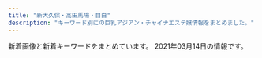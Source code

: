 ```yaml
---
title: "新大久保・高田馬場・目白"
description: "キーワード別にの巨乳アジアン・チャイナエステ嬢情報をまとめました。"
---
```


新着画像と新着キーワードをまとめています。
2021年03月14日の情報です。

<DmmAffiliateIns />
<KeywordTable
  shops={
    [
    {
        "url": "http://www.aromaonly1.com/",
        "img_links": [
            "http://www.aromaonly1.com/images/service_11.jpg",
            "http://www.aromaonly1.com/uploads/e01fa669285bc99ba782abfd90a08bb2.jpg",
            "http://www.aromaonly1.com/uploads/56e94a67d1aa4ea89d5f2064a387ab96.jpg",
            "http://www.aromaonly1.com/images/index_11.jpg",
            "http://www.aromaonly1.com/images/index_19.jpg",
            "http://www.aromaonly1.com/uploads/3e6ede4dd71b9611bfc0fc01fff82057.jpg",
            "http://www.aromaonly1.com/images/index_02.jpg",
            "http://www.aromaonly1.com/images/index_06.jpg",
            "http://www.aromaonly1.com/images/index_04.jpg",
            "http://www.aromaonly1.com/images/index_07.jpg",
            "http://www.aromaonly1.com/images/index_15.jpg",
            "http://www.aromaonly1.com/uploads/18799c1985ca7d1cd026808323ec51c2.jpg",
            "http://www.aromaonly1.com/images/index_03.jpg",
            "http://www.aromaonly1.com/images/link_10.jpg",
            "http://www.aromaonly1.com/images/aromaonly1_468x60.png",
            "http://www.aromaonly1.com/uploads/0d74a4af5e268e3562daa56048c13906.jpg",
            "http://www.aromaonly1.com/uploads/b43afdf6c0db7020b472f89b05664984.jpg",
            "http://www.aromaonly1.com/images/index_01.jpg",
            "http://www.aromaonly1.com/images/index_05.jpg",
            "http://www.aromaonly1.com/images/interior_10.jpg",
            "http://www.aromaonly1.com/uploads/5f4083d49285cbe64774b1bd70e86150.jpg",
            "http://www.aromaonly1.com/uploads/ac75f516de3602f2ed5de1d9e2383a35.jpg",
            "http://www.aromaonly1.com/images/girls_10.jpg",
            "http://www.aromaonly1.com/my_work/images/pic1.png",
            "http://www.aromaonly1.com/images/index_12.jpg",
            "http://www.aromaonly1.com/uploads/8e9e8b4d89b256773f17dff61368328c.jpg",
            "http://www.aromaonly1.com/uploads/39a20c0f1405de5aa73fad53492e41be.jpg",
            "http://www.aromaonly1.com/uploads/2f5941103973429d3981087968a845a3.jpg",
            "http://www.aromaonly1.com/images/index_16.jpg",
            "http://www.aromaonly1.com/images/index_20.jpg",
            "http://www.aromaonly1.com/images/index_18.jpg",
            "http://www.aromaonly1.com/images/index_08.jpg",
            "http://www.aromaonly1.com/images/fanhui.png",
            "http://www.aromaonly1.com/images/index_17.jpg",
            "http://www.aromaonly1.com/uploads/66dc68de1f9c001b6f15d52303314efc.jpg",
            "http://www.aromaonly1.com/uploads/c24b4a66b959c50d941c227e2167e47a.jpg",
            "http://www.aromaonly1.com/images/index_21.jpg",
            "http://www.aromaonly1.com/images/service_10.jpg",
            "http://www.aromaonly1.com/images/index_14.jpg",
            "http://www.aromaonly1.com/uploads/015cba9c432d730d26583fe998534fa6.jpg"
        ],
        "name": "NEW ONLY ONE",
        "keywords": {
            "D": 2,
            "86": 4,
            "C": 3,
            "E": 2,
            "88": 3
        },
        "station": "JR\u9ad8\u7530\u99ac\u5834\u99c5"
    },
    {
        "keywords": {},
        "station": "JR\u9ad8\u7530\u99ac\u5834\u99c5\u6771\u53e3",
        "img_links": [
            "http://esthe.top/images/staff_images/staff_09a.jpg",
            "http://esthe.top/images/room_images/index-01.jpg",
            "http://esthe.top/images/staff_images/staff_01b.jpg",
            "http://esthe.top/images/demo/slider/tooltips/slide5.png",
            "http://esthe.top/images/an_2_02.jpg",
            "http://esthe.top/images/acs_ima/access-03.jpg",
            "http://esthe.top/images/an_1_03.jpg",
            "http://esthe.top/images/an_2_04.jpg",
            "http://esthe.top/images/an_2_07.jpg",
            "http://esthe.top/images/staff_images/staff_07a.jpg",
            "http://esthe.top/images/an_2_05.jpg",
            "http://esthe.top/images/an_1_02.jpg",
            "http://esthe.top/images/demo/slider/images/slide5.png",
            "http://esthe.top/images/room_images/gallery-03.jpg",
            "http://esthe.top/images/an_2_03.jpg",
            "http://esthe.top/images/staff_images/staff_010b.jpg",
            "http://esthe.top/images/demo/slider/images/slide1.png",
            "http://esthe.top/images/Bottom_01.jpg",
            "http://esthe.top/images/room_images/gallery-05.jpg",
            "http://esthe.top/images/acs_ima/access-01.jpg",
            "http://esthe.top/images/an_1_07.jpg",
            "http://esthe.top/images/staff_images/staff_01a.jpg",
            "http://esthe.top/images/demo/slider/images/slide2.png",
            "http://esthe.top/images/an_1_06.jpg",
            "http://esthe.top/images/acs_ima/access-02.jpg",
            "http://esthe.top/images/an_1_05.jpg",
            "http://esthe.top/images/staff_images/staff_010a.jpg",
            "http://esthe.top/images/room_images/gallery-04.jpg",
            "http://esthe.top/images/staff_images/staff_04a.jpg",
            "http://esthe.top/images/room_images/gallery-02.jpg",
            "http://esthe.top/images/QRcode.jpg",
            "http://esthe.top/images/demo/slider/tooltips/slide1.png",
            "http://esthe.top/images/room_images/index-02.jpg",
            "http://esthe.top/images/demo/slider/images/slide4.png",
            "http://esthe.top/images/room_images/gallery-06.jpg",
            "http://esthe.top/images/demo/slider/images/slide3.png",
            "http://esthe.top/images/acs_ima/access-04.jpg",
            "http://esthe.top/images/demo/slider/tooltips/slide4.png",
            "http://esthe.top/images/Bottom_02.jpg",
            "http://esthe.top/images/an_1_04.jpg",
            "http://esthe.top/images/demo/slider/tooltips/slide3.png",
            "http://esthe.top/images/staff_images/staff_09b.jpg",
            "http://esthe.top/images/staff_images/staff_07b.jpg",
            "http://esthe.top/images/room_images/gallery-01.jpg",
            "http://esthe.top/images/staff_images/staff_04b.jpg",
            "http://esthe.top/images/demo/slider/tooltips/slide2.png",
            "http://esthe.top/images/an_2_06.jpg"
        ],
        "url": "http://esthe.top/",
        "name": "RAN\uff5e\u30e9\u30f3\uff5e"
    },
    {
        "url": "http://aes-treat.com/",
        "img_links": [
            "http://aes-treat.com/scdl/staff/11041mb.jpg",
            "http://aes-treat.com/scdl/staff/10681.jpg",
            "http://aes-treat.com/scdl/staff/10861.jpg",
            "http://aes-treat.com/scdl/staff/10811.jpg",
            "http://aes-treat.com/scdl/staff/10771.jpg",
            "http://aes-treat.com/img/system/campaign.jpg",
            "http://aes-treat.com/scdl/staff/10841mb.jpg",
            "http://aes-treat.com/scdl/staff/11161mb.jpg",
            "http://aes-treat.com/scdl/staff/10981mb.jpg",
            "http://aes-treat.com/scdl/staff/11131.jpg",
            "http://aes-treat.com/scdl/staff/10981.jpg",
            "http://aes-treat.com/scdl/staff/11041.jpg",
            "http://aes-treat.com/scdl/staff/11151mb.jpg",
            "http://aes-treat.com/img/ttl_mobile.jpg",
            "http://aes-treat.com/i/files/homeimg.jpg",
            "http://aes-treat.com/pic/head.jpg",
            "http://aes-treat.com/scdl/staff/11101.jpg",
            "http://aes-treat.com/scdl/staff/11051mb.jpg",
            "http://aes-treat.com/scdl/staff/10971mb.jpg",
            "http://aes-treat.com/scdl/staff/11121.jpg",
            "http://aes-treat.com/scdl/staff/10891.jpg",
            "http://aes-treat.com/scdl/staff/10891mb.jpg",
            "http://aes-treat.com/scdl/staff/11171.jpg",
            "http://aes-treat.com/img/ttl_staff.png",
            "http://aes-treat.com/scdl/staff/10941.jpg",
            "http://aes-treat.com/pic/top1.jpg",
            "http://aes-treat.com/scdl/staff/11162.jpg",
            "http://aes-treat.com/scdl/staff/11051.jpg",
            "http://aes-treat.com/scdl/staff/11161.jpg",
            "http://aes-treat.com/scdl/staff/10972.jpg",
            "http://aes-treat.com/scdl/staff/10721.jpg",
            "http://aes-treat.com/scdl/staff/10171.jpg",
            "http://aes-treat.com/scdl/staff/11121mb.jpg",
            "http://aes-treat.com/scdl/staff/10651mb.jpg",
            "http://aes-treat.com/scdl/staff/11091.jpg",
            "http://aes-treat.com/img/ttl_att.png",
            "http://aes-treat.com/scdl/staff/10681mb.jpg",
            "http://aes-treat.com/scdl/staff/11091mb.jpg",
            "http://aes-treat.com/scdl/staff/11131mb.jpg",
            "http://aes-treat.com/scdl/staff/11101mb.jpg",
            "http://aes-treat.com/scdl/staff/10842.jpg",
            "http://aes-treat.com/scdl/staff/10171mb.jpg",
            "http://aes-treat.com/scdl/staff/11081mb.jpg",
            "http://aes-treat.com/scdl/staff/11081.jpg",
            "http://aes-treat.com/scdl/staff/11111.jpg",
            "http://aes-treat.com/img/ttl_nouka.jpg",
            "http://aes-treat.com/scdl/staff/10841.jpg",
            "http://aes-treat.com/pic/top2.jpg",
            "http://aes-treat.com/scdl/staff/10971.jpg",
            "http://aes-treat.com/scdl/staff/10771mb.jpg",
            "http://aes-treat.com/scdl/staff/10901mb.jpg",
            "http://aes-treat.com/scdl/staff/10901.jpg",
            "http://aes-treat.com/img/ttl_sister.png",
            "http://aes-treat.com/scdl/staff/10721mb.jpg",
            "http://aes-treat.com/scdl/staff/11111mb.jpg",
            "http://aes-treat.com/scdl/staff/10811mb.jpg",
            "http://aes-treat.com/scdl/staff/10861mb.jpg",
            "http://aes-treat.com/scdl/staff/11151.jpg",
            "http://aes-treat.com/scdl/staff/10651.jpg",
            "http://aes-treat.com/img/ttl_attbnr.jpg",
            "http://aes-treat.com/scdl/staff/10941mb.jpg",
            "http://aes-treat.com/scdl/staff/11171mb.jpg",
            "http://aes-treat.com/scdl/staff/10902.jpg"
        ],
        "station": "JR\u5927\u4e45\u4fdd\u99c5\u5317\u53e3",
        "name": "Lovely Heart \u5927\u4e45\u4fdd\u5225\u9928",
        "keywords": {
            "C": 35
        }
    },
    {
        "station": "JR\u9ad8\u7530\u99ac\u5834\u99c5\u65e9\u7a32\u7530\u53e3",
        "img_links": [
            "http://www.y-rlx.site/girl/02.jpg",
            "http://www.y-rlx.site/images/info_09.jpg",
            "http://www.y-rlx.site/images/index_05.jpg",
            "http://www.y-rlx.site/images/staff_09.jpg",
            "http://www.y-rlx.site/images/upload/thumb/2c7fdde9ad97892b.jpg",
            "http://www.y-rlx.site/images/index_08.jpg",
            "http://www.y-rlx.site/images/index_20.jpg",
            "http://www.y-rlx.site/images/upload/thumb/aca6a86f5cace319.jpg",
            "http://www.y-rlx.site/images/upload/thumb/e47d8394208727d5.jpg",
            "http://www.y-rlx.site/images/upload/thumb/70a5f13cd0d1ff92.jpg",
            "http://www.y-rlx.site/images/index_06.jpg",
            "http://www.y-rlx.site/images/index_09.jpg",
            "http://www.y-rlx.site/images/index_04.jpg",
            "http://www.y-rlx.site/images/upload/thumb/ed8b0cbb7323414a.jpg",
            "http://www.y-rlx.site/images/rec_09.jpg",
            "http://www.y-rlx.site/images/rec.jpg",
            "http://www.y-rlx.site/images/index_02.jpg",
            "http://y-rlx.site/images/index_04.jpg",
            "http://www.y-rlx.site/images/index_07.jpg",
            "http://www.y-rlx.site/images/upload/thumb/54a95ee3ee096a35.jpg",
            "http://www.y-rlx.site/images/index_11.jpg",
            "http://www.y-rlx.site/images/index_10.jpg",
            "http://www.y-rlx.site/images/index_01.jpg",
            "http://www.y-rlx.site/girl/03.jpg",
            "http://www.y-rlx.site/images/info.jpg",
            "http://www.y-rlx.site/images/index_15.jpg",
            "http://www.y-rlx.site/images/index_18.jpg",
            "http://www.y-rlx.site/images/upload/thumb/e0a26e58e17a1416.jpg",
            "http://www.y-rlx.site/girl/01.jpg",
            "http://www.y-rlx.site/images/index_03.jpg",
            "http://www.y-rlx.site/images/upload/thumb/c69d7050fbdbb36f.jpg",
            "http://www.y-rlx.site/images/index_19.jpg",
            "http://www.y-rlx.site/girl/04.jpg",
            "http://www.y-rlx.site/girl/05.jpg",
            "http://y-rlx.site/images/index_07.jpg",
            "http://www.y-rlx.site/images/index_13.jpg",
            "http://www.y-rlx.site/images/card.jpg"
        ],
        "url": "http://www.y-rlx.site/",
        "name": "\u60a0\u30a8\u30b9\u30c6",
        "keywords": {
            "87": 4,
            "89": 1,
            "88": 1,
            "C": 5,
            "D": 1
        }
    },
    {
        "station": "JR\u5927\u4e45\u4fdd\u99c5\u5357\u53e3",
        "url": "http://milk.tyo.cm/",
        "img_links": [
            "http://milk.tyo.cm/photos/sites/72/2020/11/202011100524008.jpg",
            "http://milk.tyo.cm/images/link_nav02.png",
            "http://milk.tyo.cm/images/img_service01.jpg",
            "http://milk.tyo.cm/images/img_service02.jpg",
            "http://milk.tyo.cm/images/sp_header.jpg",
            "http://milk.tyo.cm/images/ico_headline.png",
            "http://milk.tyo.cm/images/koko_234x60.png",
            "http://milk.tyo.cm/photos/sites/72/2021/03/2021030201303372.jpg",
            "http://milk.tyo.cm/images/tit_service.png",
            "http://milk.tyo.cm/images/top.png",
            "http://milk.tyo.cm/images/tit_pick.png",
            "http://milk.tyo.cm/photos/sites/72/2020/06/2020061206444417.jpg",
            "http://milk.tyo.cm/images/com_tel.png",
            "http://milk.tyo.cm/photos/sites/72/2021/03/2021030109204879.jpg",
            "http://milk.tyo.cm/images/sp_nav03.png",
            "http://milk.tyo.cm/images/tit_staff.png",
            "http://milk.tyo.cm/images/sp_nav02.png",
            "http://milk.tyo.cm/images/img_service04.jpg",
            "http://milk.tyo.cm/images/bg_cont03.png",
            "http://milk.tyo.cm/photos/sites/72/2021/02/202102100345053.jpg",
            "http://milk.tyo.cm/images/re.png",
            "http://milk.tyo.cm/photos/sites/72/2021/02/202102240112042.jpg",
            "http://milk.tyo.cm/images/sp_tit_pick.png",
            "http://milk.tyo.cm/images/link_nav05.png",
            "http://milk.tyo.cm/images/blog.jpg",
            "http://milk.tyo.cm/images/img_service03.jpg",
            "http://milk.tyo.cm/images/sp_nav01.png",
            "http://milk.tyo.cm/images/bg_cont01.png",
            "http://milk.tyo.cm/images/link_nav03.png",
            "http://milk.tyo.cm/images/link_nav01.png",
            "http://milk.tyo.cm/photos/sites/72/2021/01/2021012610102711.jpg",
            "http://milk.tyo.cm/photos/sites/72/2020/06/2020061206443832.jpg",
            "http://milk.tyo.cm/images/link_nav04.png",
            "http://milk.tyo.cm/photos/sites/72/2021/02/2021021003450576.jpg"
        ],
        "name": "\u30df\u30eb\u30af",
        "keywords": {
            "83": 6,
            "D": 30,
            "85": 18,
            "90": 6,
            "87": 6,
            "86": 6,
            "E": 12,
            "C": 9
        }
    },
    {
        "keywords": {},
        "station": "JR\u9ad8\u7530\u99ac\u5834\u99c5\u65e9\u7a32\u7530\u53e3",
        "url": "http://massage-1.net/",
        "name": "\u697d\u5712",
        "img_links": [
            "http://massage-1.net/images/top/top_05.jpg",
            "http://massage-1.net/images/top/top_01.jpg",
            "http://massage-1.net/images/top/top_06.jpg",
            "http://massage-1.net/images/home/top.jpg",
            "http://massage-1.net/images/top/top_02.jpg",
            "http://massage-1.net/images/top/top_04.jpg",
            "http://massage-1.net/images/page_top.png",
            "http://massage-1.net/images/top/top_08.png",
            "http://massage-1.net/images/top/top_03.jpg",
            "http://massage-1.net/images/staff_image/staf_05a.jpg"
        ]
    },
    {
        "keywords": {},
        "url": "http://www.e-candy.work/",
        "station": "\u65b0\u5927\u4e45\u4fdd\u99c5",
        "img_links": [
            "http://www.e-candy.work/images/5.jpg",
            "http://www.e-candy.work/images/4.jpg",
            "http://www.e-candy.work/images/3.jpg",
            "http://www.e-candy.work/images/int1.png",
            "http://www.e-candy.work/img/aya1.jpg",
            "http://www.e-candy.work/images/1.jpg",
            "http://www.e-candy.work/images/sys2.jpg",
            "http://www.e-candy.work/img/nana1.jpg",
            "http://www.e-candy.work/images/s1.png",
            "http://www.e-candy.work/img/haruka1.jpg",
            "http://www.e-candy.work/images/newface.png",
            "http://www.e-candy.work/images/int2.png",
            "http://www.e-candy.work/images/mobile.jpg",
            "http://www.e-candy.work/images/6.jpg",
            "http://www.e-candy.work/images/sys3.png",
            "http://www.e-candy.work/img/rina1.jpg",
            "http://www.e-candy.work/img/ai1.jpg",
            "http://www.e-candy.work/img/yui1.jpg",
            "http://www.e-candy.work/images/news.jpg",
            "http://www.e-candy.work/images/sys1.jpg",
            "http://www.e-candy.work/images/staff_t.png",
            "http://www.e-candy.work/images/head.jpg",
            "http://www.e-candy.work/img/miki1.jpg",
            "http://www.e-candy.work/images/8.jpg",
            "http://www.e-candy.work/images/interior_t.png",
            "http://www.e-candy.work/images/7.jpg",
            "http://www.e-candy.work/images/info.png",
            "http://www.e-candy.work/images/tel.jpg"
        ],
        "name": "Lui\uff5e\u30eb\u30a4\uff5e"
    },
    {
        "url": "http://aes-salon.com/",
        "station": "JR\u5927\u4e45\u4fdd\u99c5\u5317\u53e3",
        "img_links": [
            "http://aes-salon.com/pic/top1.jpg",
            "http://aes-salon.com/img/ttl_sister.png",
            "http://aes-salon.com/scdl/staff/10471mb.jpg",
            "http://aes-salon.com/img/access/road2.jpg",
            "http://aes-salon.com/scdl/staff/10291.jpg",
            "http://aes-salon.com/scdl/staff/10681mb.jpg",
            "http://aes-salon.com/img/ttl_attbnr.jpg",
            "http://aes-salon.com/scdl/staff/10641.jpg",
            "http://aes-salon.com/scdl/staff/10441.jpg",
            "http://aes-salon.com/scdl/staff/10091.jpg",
            "http://aes-salon.com/scdl/staff/10661.jpg",
            "http://aes-salon.com/scdl/staff/10462.jpg",
            "http://aes-salon.com/scdl/staff/10411mb.jpg",
            "http://aes-salon.com/scdl/staff/10631mb.jpg",
            "http://aes-salon.com/scdl/staff/10571mb.jpg",
            "http://aes-salon.com/img/ttl_bekan.jpg",
            "http://aes-salon.com/scdl/staff/10081.jpg",
            "http://aes-salon.com/scdl/staff/10693.jpg",
            "http://aes-salon.com/scdl/staff/10694.jpg",
            "http://aes-salon.com/scdl/staff/10341.jpg",
            "http://aes-salon.com/scdl/staff/10472.jpg",
            "http://aes-salon.com/scdl/staff/10671.jpg",
            "http://aes-salon.com/i/files/homeimg.jpg",
            "http://aes-salon.com/scdl/staff/10591.jpg",
            "http://aes-salon.com/img/access/roaddm.png",
            "http://aes-salon.com/scdl/staff/10651mb.jpg",
            "http://aes-salon.com/scdl/staff/10692.jpg",
            "http://aes-salon.com/scdl/staff/10691.jpg",
            "http://aes-salon.com/img/ttl_att.png",
            "http://aes-salon.com/scdl/staff/10441mb.jpg",
            "http://aes-salon.com/scdl/staff/10562.jpg",
            "http://aes-salon.com/scdl/staff/10631.jpg",
            "http://aes-salon.com/scdl/staff/10601.jpg",
            "http://aes-salon.com/scdl/staff/10561mb.jpg",
            "http://aes-salon.com/scdl/staff/10351mb.jpg",
            "http://aes-salon.com/scdl/staff/10671mb.jpg",
            "http://aes-salon.com/scdl/staff/10082.jpg",
            "http://aes-salon.com/scdl/staff/10602.jpg",
            "http://aes-salon.com/scdl/staff/10681.jpg",
            "http://aes-salon.com/scdl/staff/10691mb.jpg",
            "http://aes-salon.com/scdl/staff/10083.jpg",
            "http://aes-salon.com/img/system/campaign.jpg",
            "http://aes-salon.com/scdl/staff/10511.jpg",
            "http://aes-salon.com/img/ttl_nouka.jpg",
            "http://aes-salon.com/scdl/staff/10591mb.jpg",
            "http://aes-salon.com/scdl/staff/10592.jpg",
            "http://aes-salon.com/scdl/staff/10342.jpg",
            "http://aes-salon.com/scdl/staff/10092.jpg",
            "http://aes-salon.com/img/access/road4.jpg",
            "http://aes-salon.com/scdl/staff/10621.jpg",
            "http://aes-salon.com/pic/top2.jpg",
            "http://aes-salon.com/pic/head.jpg",
            "http://aes-salon.com/scdl/staff/10621mb.jpg",
            "http://aes-salon.com/img/access/road3.jpg",
            "http://aes-salon.com/scdl/staff/10501mb.jpg",
            "http://aes-salon.com/scdl/staff/10511mb.jpg",
            "http://aes-salon.com/scdl/staff/10081mb.jpg",
            "http://aes-salon.com/scdl/staff/10122.jpg",
            "http://aes-salon.com/scdl/staff/10341mb.jpg",
            "http://aes-salon.com/scdl/staff/10411.jpg",
            "http://aes-salon.com/scdl/staff/10561.jpg",
            "http://aes-salon.com/scdl/staff/10651.jpg",
            "http://aes-salon.com/scdl/staff/10091mb.jpg",
            "http://aes-salon.com/scdl/staff/10292.jpg",
            "http://aes-salon.com/scdl/staff/10291mb.jpg",
            "http://aes-salon.com/scdl/staff/10412.jpg",
            "http://aes-salon.com/img/ttl_mobile.jpg",
            "http://aes-salon.com/scdl/staff/10461mb.jpg",
            "http://aes-salon.com/scdl/staff/10471.jpg",
            "http://aes-salon.com/img/access/road1.jpg",
            "http://aes-salon.com/scdl/staff/10661mb.jpg",
            "http://aes-salon.com/scdl/staff/10121.jpg",
            "http://aes-salon.com/scdl/staff/10601mb.jpg",
            "http://aes-salon.com/scdl/staff/10121mb.jpg",
            "http://aes-salon.com/scdl/staff/10461.jpg",
            "http://aes-salon.com/scdl/staff/10571.jpg",
            "http://aes-salon.com/scdl/staff/10641mb.jpg",
            "http://aes-salon.com/scdl/staff/10351.jpg",
            "http://aes-salon.com/scdl/staff/10563.jpg",
            "http://aes-salon.com/scdl/staff/10502.jpg",
            "http://aes-salon.com/img/ttl_staff.png",
            "http://aes-salon.com/scdl/staff/10501.jpg"
        ],
        "name": "Lovely Heart",
        "keywords": {
            "C": 35
        }
    },
    {
        "station": "JR\u5927\u4e45\u4fdd\u99c5\u5317\u53e3",
        "url": "https://est-hana.com/",
        "keywords": {
            "G": 1,
            "E": 5,
            "\u30c0\u30a4\u30ca\u30de\u30a4\u30c8": 1,
            "C": 40
        },
        "name": "\u82b1",
        "img_links": [
            "https://est-hana.com/img/girl/list/sface189e9ae2d8752cd8b9474ebd62df9909f9b.jpg",
            "https://est-hana.com/img/girl/thumb/s173_1.jpg",
            "https://est-hana.com/img/girl/list/slist189e9ae2d8752cd8b9474ebd62df9909f9b.jpg",
            "https://est-hana.com/img/material/infopanel.png",
            "https://est-hana.com/img/material/returnbtn.png",
            "https://est-hana.com/img/material/photorenew2rev1.jpg",
            "https://est-hana.com/img/girl/list/slist110d5ce8a5906e2cdaf90af47c9395e0dff.jpg",
            "https://est-hana.com/img/material/sframe2014.png",
            "https://est-hana.com/img/girl/list/s180_face.jpg",
            "https://est-hana.com/img/material/gm2_rollout.png",
            "https://est-hana.com/img/girl/list/slist8365230fc40840a020ba3ed47600db4b4a.jpg",
            "https://est-hana.com/img/material/top_t3.png",
            "https://est-hana.com/img/girl/thumb/smain1102404ef9fc79e2a0a04d64b621c22a0c77.jpg",
            "https://est-hana.com/img/material/accsess_station.png",
            "https://est-hana.com/img/girl/pickup/pickup20190118192257.jpg",
            "https://est-hana.com/img/girl/thumb/smain1891e9ae2d8752cd8b9474ebd62df9909f9b.jpg",
            "https://est-hana.com/img/girl/list/slist187110f9d5212fd19d8b8410ec6bff294e6.jpg",
            "https://est-hana.com/img/girl/list/slist18449673a0eecbfdaab27d1a016ce6f4281.jpg",
            "https://est-hana.com/img/material/massap4.jpg",
            "https://est-hana.com/img/girl/main/smain110138adcf1cf026681bfa9a408199a21890.jpg",
            "https://est-hana.com/img/girl/list/s163_face.jpg",
            "https://est-hana.com/img/material/gm1_rollout.png",
            "https://est-hana.com/img/girl/list/sface18449673a0eecbfdaab27d1a016ce6f4281.jpg",
            "https://est-hana.com/img/material/detailwaku.png",
            "https://est-hana.com/img/material/top_t4.png",
            "https://est-hana.com/img/girl/list/s75_list.jpg",
            "https://est-hana.com/img/girl/pickup/pickup20191214162524.jpg",
            "https://est-hana.com/img/girl/thumb/smain1911ec56c0d5cc68365ea11e2e52a40272d8.jpg",
            "https://est-hana.com/img/material/m3.png",
            "https://est-hana.com/img/girl/thumb/smain1871110bf62c88dcefca310cdc127f9b11f2.jpg",
            "https://est-hana.com/img/girl/pickup/pickup20190227121102.jpg",
            "https://est-hana.com/img/material/massap2.jpg",
            "https://est-hana.com/img/girl/main/s139_1.jpg",
            "https://est-hana.com/img/girl/thumb/smain1912da4fa2da2e801312734721e1a44d8e19.jpg",
            "https://est-hana.com/img/material/day.png",
            "https://est-hana.com/img/material/photorenew1.jpg",
            "https://est-hana.com/img/girl/list/sface191ec56c0d5cc68365ea11e2e52a40272d8.jpg",
            "https://est-hana.com/img/girl/pickup/topgirl20141227182718.png",
            "https://est-hana.com/img/material/month.png",
            "https://est-hana.com/img/girl/thumb/smain1991a8b144d9cbd006fc9dffdf23ad77de07.jpg",
            "https://est-hana.com/img/girl/list/s163_list.jpg",
            "https://est-hana.com/img/girl/list/s88_face.jpg",
            "https://est-hana.com/img/girl/list/slist2012ba9beda1a19f1ba57dcc87485d57321.jpg",
            "https://est-hana.com/img/girl/main/smain1991a8b144d9cbd006fc9dffdf23ad77de07.jpg",
            "https://est-hana.com/img/girl/list/s86_list.jpg",
            "https://est-hana.com/img/girl/main/smain1931e3a7504f14e2050f14cb6782d72bb46c.jpg",
            "https://est-hana.com/img/girl/main/smain1891e9ae2d8752cd8b9474ebd62df9909f9b.jpg",
            "https://est-hana.com/img/material/sys_course3_rev1.png",
            "https://est-hana.com/img/material/staff_t1.png",
            "https://est-hana.com/img/girl/list/sface187386757ea62d773ca58e2457fc23b8e13.jpg",
            "https://est-hana.com/img/material/top_t5.png",
            "https://est-hana.com/img/girl/pickup/pickup20190528135649.jpg",
            "https://est-hana.com/img/girl/list/s86_face.jpg",
            "https://est-hana.com/img/girl/list/s173_list.jpg",
            "https://est-hana.com/img/material/photorenew5.jpg",
            "https://est-hana.com/img/girl/main/s86_1.jpg",
            "https://est-hana.com/img/girl/list/slist199a8b144d9cbd006fc9dffdf23ad77de07.jpg",
            "https://est-hana.com/img/girl/thumb/smain1901e7f2a11706f93c08ab1eb76c57c0a501.jpg",
            "https://est-hana.com/img/whatnew/20200304.jpg",
            "https://est-hana.com/img/material/massap1.jpg",
            "https://est-hana.com/img/material/w1.png",
            "https://est-hana.com/img/girl/thumb/s180_1.jpg",
            "https://est-hana.com/img/girl/pickup/topgirl20180908131653.png",
            "https://est-hana.com/img/girl/thumb/smain1902e7f2a11706f93c08ab1eb76c57c0a501.jpg",
            "https://est-hana.com/img/material/systme_t2.png",
            "https://est-hana.com/img/girl/list/s88_list.jpg",
            "https://est-hana.com/img/material/click_tel_btn.png",
            "https://est-hana.com/img/girl/main/s75_1.jpg",
            "https://est-hana.com/img/material/massap6.jpg",
            "https://est-hana.com/img/girl/list/sface19753ce52e0264e81a8a42e5d3c84dd833e.jpg",
            "https://est-hana.com/img/girl/list/sface199a8b144d9cbd006fc9dffdf23ad77de07.jpg",
            "https://est-hana.com/img/material/photorenew4.jpg",
            "https://est-hana.com/img/camp/camp20210301.png",
            "https://est-hana.com/img/girl/pickup/pickup20190118192153.jpg",
            "https://est-hana.com/img/material/sys_course2_rev2.png",
            "https://est-hana.com/img/girl/list/sface193e3a7504f14e2050f14cb6782d72bb46c.jpg",
            "https://est-hana.com/img/girl/list/slist19053cc33bb85f739f63e84c2ae2c41c2eb.jpg",
            "https://est-hana.com/img/material/massap7.jpg",
            "https://est-hana.com/img/girl/thumb/smain19725e2ed7efe2de621955e09d12295a13ee.jpg",
            "https://est-hana.com/img/girl/list/slist193a69a1a063a3159e298d18b691542266d.jpg",
            "https://est-hana.com/img/girl/thumb/smain1913da4fa2da2e801312734721e1a44d8e19.jpg",
            "https://est-hana.com/img/girl/main/smain197153ce52e0264e81a8a42e5d3c84dd833e.jpg",
            "https://est-hana.com/img/material/staff_t1rev1.png",
            "https://est-hana.com/img/material/staffdetail_t1.png",
            "https://est-hana.com/img/material/topflashimg1.jpg",
            "https://est-hana.com/img/whatnew/20200401_mask.jpg",
            "https://est-hana.com/img/girl/pickup/pickup20191208191053.jpg",
            "https://est-hana.com/img/girl/list/s173_face.jpg",
            "https://est-hana.com/img/girl/thumb/smain197153ce52e0264e81a8a42e5d3c84dd833e.jpg",
            "https://est-hana.com/img/girl/pickup/pickup20141227182613.jpeg",
            "https://est-hana.com/img/girl/thumb/s139_1.jpg",
            "https://est-hana.com/img/girl/thumb/smain184249673a0eecbfdaab27d1a016ce6f4281.jpg",
            "https://est-hana.com/img/girl/list/s180_list.jpg",
            "https://est-hana.com/img/girl/thumb/s75_1.jpg",
            "https://est-hana.com/img/girl/main/smain1911ec56c0d5cc68365ea11e2e52a40272d8.jpg",
            "https://est-hana.com/img/material/age.png",
            "https://est-hana.com/img/girl/list/s77_face.jpg",
            "https://est-hana.com/img/material/gm3_rollout.png",
            "https://est-hana.com/img/girl/main/smain1871110bf62c88dcefca310cdc127f9b11f2.jpg",
            "https://est-hana.com/img/material/hosi5.png",
            "https://est-hana.com/img/material/gm6_rollout.png",
            "https://est-hana.com/img/material/top_t6.png",
            "https://est-hana.com/img/girl/thumb/smain193281777917c863b2cd265723b9cb5a3c32.jpg",
            "https://est-hana.com/img/girl/thumb/smain18725b09cd881b1f036f9f4970616c10b474.jpg",
            "https://est-hana.com/img/girl/pickup/pickup20180526173711.jpg",
            "https://est-hana.com/img/girl/main/s173_1.jpg",
            "https://est-hana.com/img/girl/pickup/topgirl20140510202547.png",
            "https://est-hana.com/img/girl/list/slist19753ce52e0264e81a8a42e5d3c84dd833e.jpg",
            "https://est-hana.com/img/material/photorenew3.jpg",
            "https://est-hana.com/img/girl/thumb/smain184149673a0eecbfdaab27d1a016ce6f4281.jpg",
            "https://est-hana.com/img/material/line1.png",
            "https://est-hana.com/img/girl/pickup/pickup20190121202926.jpg",
            "https://est-hana.com/img/material/massap5.jpg",
            "https://est-hana.com/img/material/sys_option.png",
            "https://est-hana.com/img/girl/thumb/s86_1.jpg",
            "https://est-hana.com/img/girl/pickup/pickup20181218104555.jpg",
            "https://est-hana.com/img/girl/list/sface201dc74ab8dea78d771771d5fda7bccc989.jpg",
            "https://est-hana.com/img/material/gm4_rollout.png",
            "https://est-hana.com/img/girl/main/smain184149673a0eecbfdaab27d1a016ce6f4281.jpg",
            "https://est-hana.com/img/girl/thumb/smain1931e3a7504f14e2050f14cb6782d72bb46c.jpg",
            "https://est-hana.com/img/girl/list/s139_list.jpg",
            "https://est-hana.com/img/girl/list/sface110404ef9fc79e2a0a04d64b621c22a0c77.jpg",
            "https://est-hana.com/img/material/massap3.jpg",
            "https://est-hana.com/img/girl/thumb/smain2011f76f2060b2832bbbbc9d7dcf4a818dfe.jpg",
            "https://est-hana.com/img/material/systme_t1.png",
            "https://est-hana.com/img/girl/list/s77_list.jpg",
            "https://est-hana.com/img/material/accsess_picter2.jpg",
            "https://est-hana.com/img/girl/list/sface8365230fc40840a020ba3ed47600db4b4a.jpg",
            "https://est-hana.com/img/material/top_t2_img_rev2.jpg",
            "https://est-hana.com/img/whatnew/20200401min60.jpg",
            "https://est-hana.com/img/girl/pickup/topgirl20190528141109.png",
            "https://est-hana.com/img/girl/list/slist191ec56c0d5cc68365ea11e2e52a40272d8.jpg",
            "https://est-hana.com/img/material/gm5_rollout.png",
            "https://est-hana.com/img/girl/pickup/pickup20180830201105.jpg",
            "https://est-hana.com/img/girl/main/smain1901e7f2a11706f93c08ab1eb76c57c0a501.jpg",
            "https://est-hana.com/img/girl/thumb/smain110138adcf1cf026681bfa9a408199a21890.jpg",
            "https://est-hana.com/img/girl/pickup/topgirl20180526173824.png",
            "https://est-hana.com/img/material/massa_t1.png",
            "https://est-hana.com/img/girl/main/s180_1.jpg",
            "https://est-hana.com/img/girl/pickup/topgirl20140502225842.png",
            "https://est-hana.com/img/girl/list/sface190e7f2a11706f93c08ab1eb76c57c0a501.jpg",
            "https://est-hana.com/img/girl/list/s139_face.jpg",
            "https://est-hana.com/img/girl/main/smain2011f76f2060b2832bbbbc9d7dcf4a818dfe.jpg",
            "https://est-hana.com/img/material/hosi4.png",
            "https://est-hana.com/img/material/sys_etc.png",
            "https://est-hana.com/img/girl/thumb/s173_2.jpg",
            "https://est-hana.com/img/girl/pickup/topgirl20161016054301.png",
            "https://est-hana.com/img/material/top_t2.png",
            "https://est-hana.com/img/girl/list/s75_face.jpg",
            "https://est-hana.com/img/material/d15.png",
            "https://est-hana.com/img/girl/pickup/topgirl20180308214256.png",
            "https://est-hana.com/img/material/sys_course1_rev2.png",
            "https://est-hana.com/img/material/top_twitter.png"
        ]
    },
    {
        "url": "http://p-aroma.work/",
        "station": "JR\u5927\u4e45\u4fdd\u99c5\u5317\u53e3",
        "keywords": {},
        "img_links": [
            "http://p-aroma.work/images/staff_t.png",
            "http://p-aroma.work/images/s1.png",
            "http://p-aroma.work/img/mayu1.png",
            "http://p-aroma.work/images/int1.png",
            "http://p-aroma.work/img/mirai1.png",
            "http://p-aroma.work/staff/rina.jpg",
            "http://p-aroma.work/images/int2.png",
            "http://p-aroma.work/images/mobile.jpg",
            "http://p-aroma.work/img/kasumi1.png",
            "http://p-aroma.work/staff/kasumi.jpg",
            "http://p-aroma.work/staff/mirai.jpg",
            "http://p-aroma.work/images/3.jpg",
            "http://p-aroma.work/images/4.jpg",
            "http://p-aroma.work/img/ayaka1.png",
            "http://p-aroma.work/images/news.jpg",
            "http://p-aroma.work/images/interior_t.png",
            "http://p-aroma.work/images/s1.jpg",
            "http://p-aroma.work/img/rina1.png",
            "http://p-aroma.work/images/sys.png",
            "http://p-aroma.work/images/head.jpg",
            "http://p-aroma.work/images/s2.jpg",
            "http://p-aroma.work/images/1.jpg",
            "http://p-aroma.work/images/tel.jpg",
            "http://p-aroma.work/staff/mayu.jpg",
            "http://p-aroma.work/staff/ayaka.jpg",
            "http://p-aroma.work/images/2.jpg",
            "http://p-aroma.work/images/6.jpg"
        ],
        "name": "\u7652\u3057\u306e\u51fa\u4f1a\u3044"
    },
    {
        "keywords": {},
        "name": "Familiar\u30fb\u30d5\u30a1\u30df\u30ea\u30fc\u30a2",
        "station": "JR\u65b0\u5927\u4e45\u4fdd\u99c5",
        "img_links": [],
        "url": "http://familiar.tyo.cm/"
    },
    {
        "img_links": [
            "http://kobo.mssg.jp/images/top2.jpg",
            "http://kobo.mssg.jp/images/staff_8.jpg",
            "http://kobo.mssg.jp/layer/images/top/top_02.jpg",
            "http://kobo.mssg.jp/images/staff_2a.jpg",
            "http://kobo.mssg.jp/images/wenzi-staff.png",
            "http://kobo.mssg.jp/images/1.jpg",
            "http://kobo.mssg.jp/images/staff_5.jpg",
            "http://kobo.mssg.jp/images/staff_bj1.png",
            "http://kobo.mssg.jp/images/staff_bj4.png",
            "http://kobo.mssg.jp/layer/images/top/top_05.jpg",
            "http://kobo.mssg.jp/images/staff_9a.jpg",
            "http://kobo.mssg.jp/images/info.png",
            "http://kobo.mssg.jp/images/staff_4.jpg",
            "http://kobo.mssg.jp/images/s_info.png",
            "http://kobo.mssg.jp/images/staff_8a.jpg",
            "http://kobo.mssg.jp/layer/images/top/top_01.jpg",
            "http://kobo.mssg.jp/layer/images/top/top_03.jpg",
            "http://kobo.mssg.jp/images/staff_9b.jpg",
            "http://kobo.mssg.jp/layer/images/top/top_08.png",
            "http://kobo.mssg.jp/images/staff_2b.jpg",
            "http://kobo.mssg.jp/images/top1.jpg",
            "http://kobo.mssg.jp/images/staff_10a.jpg",
            "http://kobo.mssg.jp/layer/images/top/top_04.jpg",
            "http://kobo.mssg.jp/layer/images/top.jpg",
            "http://kobo.mssg.jp/layer/images/top/top_06.jpg"
        ],
        "url": "http://kobo.mssg.jp/",
        "keywords": {},
        "station": "JR\u5927\u4e45\u4fdd\u99c5\u5317\u53e3",
        "name": "\u6c34\u8272-\u30df\u30ba\u30a4\u30ed-"
    },
    {
        "station": "JR\u65b0\u5927\u4e45\u4fdd\u99c5",
        "name": "\u6708\u306e\u82b1",
        "img_links": [
            "https://static.wixstatic.com/media/80a184_5208b825bc574a8e8c38cfed61640f7b~mv2.png",
            "https://static.wixstatic.com/media/80a184_4550829836ff415fbf5640784aed82eb~mv2.png",
            "https://static.wixstatic.com/media/80a184_6f8a99a76cfa4e8cb6871f8cdc4667f5~mv2.png",
            "https://static.wixstatic.com/media/80a184_591f50f34faa42e6b9492a8d9157c96f~mv2.png",
            "https://static.wixstatic.com/media/80a184_1b3783a2f5af4bb192773e9c310f5c89~mv2.png",
            "https://static.wixstatic.com/media/71aabe_7fde48e91203411687f75bf66049b810~mv2.jpg",
            "https://static.wixstatic.com/media/80a184_126746405a7f40f191a12f71b777ea41~mv2.png",
            "https://static.wixstatic.com/media/80a184_60e3e10d71c6473ca82f313fefc49773~mv2.png",
            "https://static.wixstatic.com/media/80a184_18f60081ea1047b0a35a349e1c4155f8~mv2.jpg",
            "https://static.wixstatic.com/media/80a184_b70a2c117ac542f79ec2a2014b642be4~mv2.png",
            "https://static.wixstatic.com/media/80a184_e559d78a6dc94757946448f2405d903b~mv2.jpg",
            "https://static.wixstatic.com/media/80a184_82935849944c46ee915c04bfe2e9b3cb~mv2.jpeg",
            "https://static.wixstatic.com/media/71aabe_595c6eb6f67c4a098580c4aa868223d6~mv2.jpg",
            "https://static.wixstatic.com/media/80a184_badd496c271c4b31b8258ef657e73a1c~mv2.jpg"
        ],
        "keywords": {},
        "url": "https://tsukinohana88.wixsite.com/index"
    },
    {
        "img_links": [
            "http://www.china-es.info/images/sys3.jpg",
            "http://www.china-es.info/img/nana1.jpg",
            "http://www.china-es.info/images/news.jpg",
            "http://www.china-es.info/img/nana2.jpg",
            "http://www.china-es.info/images/int1.jpg",
            "http://www.china-es.info/images/staff_t.jpg",
            "http://www.china-es.info/images/head.jpg",
            "http://www.china-es.info/images/int3.jpg",
            "http://www.china-es.info/images/menu/interior.jpg",
            "http://www.china-es.info/images/int4.jpg",
            "http://www.china-es.info/images/top.jpg",
            "http://www.china-es.info/img/ringo1.jpg",
            "http://www.china-es.info/images/int2.jpg",
            "http://www.china-es.info/images/mobile.jpg",
            "http://www.china-es.info/images/sys2.jpg",
            "http://www.china-es.info/images/menu/top.jpg",
            "http://www.china-es.info/images/interior_t.jpg",
            "http://www.china-es.info/images/sys1.jpg",
            "http://www.china-es.info/images/menu/staff.jpg",
            "http://www.china-es.info/img/hibiki1.jpg",
            "http://www.china-es.info/images/rec2.jpg",
            "http://www.china-es.info/images/rec1.jpg"
        ],
        "keywords": {},
        "station": "JR\u9ad8\u7530\u99ac\u5834\u99c5\u65e9\u7a32\u7530\u53e3",
        "name": "Honey At Home \u30cf\u30cb\u30fc\u30a2\u30c3\u30c8\u30db\u30fc\u30e0",
        "url": "http://www.china-es.info/"
    },
    {
        "keywords": {},
        "url": "http://www.kity.work/",
        "station": "JR\u9ad8\u7530\u99ac\u5834\u99c5\u65e9\u7a32\u7530\u53e3",
        "img_links": [
            "http://www.kity.work/img/an1.jpg",
            "http://www.kity.work/images/interior_t.jpg",
            "http://www.kity.work/staff/sara.jpg",
            "http://www.kity.work/staff/aoi.jpg",
            "http://www.kity.work/staff/minami.jpg",
            "http://www.kity.work/images/up.jpg",
            "http://www.kity.work/img/yuka1.jpg",
            "http://www.kity.work/images/s2.jpg",
            "http://www.kity.work/images/4.jpg",
            "http://www.kity.work/img/sara1.jpg",
            "http://www.kity.work/images/news.jpg",
            "http://www.kity.work/img/aoi1.jpg",
            "http://www.kity.work/images/tg.jpg",
            "http://www.kity.work/images/5.jpg",
            "http://www.kity.work/images/sys.jpg",
            "http://www.kity.work/img/aoi2.jpg",
            "http://www.kity.work/img/minami2.jpg",
            "http://www.kity.work/staff/an.jpg",
            "http://www.kity.work/images/staff_t.jpg",
            "http://www.kity.work/images/int1.jpg",
            "http://www.kity.work/images/tel.jpg",
            "http://www.kity.work/images/ac2.jpg",
            "http://www.kity.work/img/yuka2.jpg",
            "http://www.kity.work/img/minami1.jpg",
            "http://www.kity.work/images/head.jpg",
            "http://www.kity.work/images/int2.jpg",
            "http://www.kity.work/images/s1.jpg",
            "http://www.kity.work/img/sara2.jpg",
            "http://www.kity.work/staff/yuka.jpg",
            "http://www.kity.work/images/1.jpg",
            "http://www.kity.work/images/2.jpg",
            "http://www.kity.work/images/3.jpg",
            "http://www.kity.work/img/an2.jpg",
            "http://www.kity.work/images/s1.png"
        ],
        "name": "\u98a8\u96c5\u5802 \uff5e\u3075\u3046\u304c\u3069\u3046\uff5e"
    },
    {
        "station": "JR\u9ad8\u7530\u99ac\u5834\u99c5",
        "name": "Angel",
        "url": "https://angel.abnavi.info/",
        "keywords": {
            "C": 11,
            "D": 3,
            "87": 1,
            "86": 3
        },
        "img_links": [
            "https://angel.abnavi.info/images/s_news.png",
            "https://angel.abnavi.info/photos/sites/7/2020/10/2020101305350920.jpg",
            "https://angel.abnavi.info/images/nbj3.jpg",
            "https://angel.abnavi.info/images/room4.jpg",
            "https://angel.abnavi.info/photos/sites/7/2020/09/2020092301333424.jpg",
            "https://angel.abnavi.info/images/nbj1.jpg",
            "https://angel.abnavi.info/photos/sites/7/2020/07/2020073005202048.jpg",
            "https://angel.abnavi.info/photos/sites/7/2020/11/2020110606371089.jpg",
            "https://angel.abnavi.info/images/s_staff.jpg",
            "https://angel.abnavi.info/images/room1.jpg",
            "https://angel.abnavi.info/images/top.jpg",
            "https://angel.abnavi.info/images/end.png",
            "https://angel.abnavi.info/images/room3.jpg",
            "https://angel.abnavi.info/photos/sites/7/2020/07/2020073006120917.jpg",
            "https://angel.abnavi.info/images/news_bj3.jpg",
            "https://angel.abnavi.info/photos/sites/7/2020/07/2020073005201940.jpg",
            "https://angel.abnavi.info/images/room2.jpg"
        ]
    },
    {
        "keywords": {
            "C": 4
        },
        "url": "http://www.enchuen.com/",
        "name": "\u7e01\u4e2d\u7e01\uff5e\u3048\u3093\u3061\u3085\u3046\u3048\u3093\uff5e",
        "img_links": [
            "http://www.enchuen.com/images/a_qa.png",
            "http://www.enchuen.com/images/img_service02.png",
            "http://www.enchuen.com/images/h2_information.png",
            "http://www.enchuen.com/images/therapist_yume.jpg",
            "http://www.enchuen.com/images/ins_footer.png",
            "http://www.enchuen.com/images/img_service03.png",
            "http://www.enchuen.com/images/therapist_yona.jpg",
            "http://www.enchuen.com/images/img_service07.png",
            "http://www.enchuen.com/images/img_service06.png",
            "http://www.enchuen.com/images/top_slider6.jpg",
            "http://www.enchuen.com/images/therapist_yume_s.jpg",
            "http://www.enchuen.com/images/icon_chi.png",
            "http://www.enchuen.com/images/interior03_s.jpg",
            "http://www.enchuen.com/images/therapist_kaori.jpg",
            "http://www.enchuen.com/images/h2_alliancegide.png",
            "http://www.enchuen.com/images/btn_gnavi01_no.png",
            "http://www.enchuen.com/images/btn_gnavi02_no.png",
            "http://www.enchuen.com/images/top_slider1.jpg",
            "http://www.enchuen.com/images/h2_contact.png",
            "http://www.enchuen.com/images/img_service04.png",
            "http://www.enchuen.com/images/therapist_kaori_s.jpg",
            "http://www.enchuen.com/images/h2_qa.png",
            "http://www.enchuen.com/images/h2_linkban.png",
            "http://www.enchuen.com/images/pagetop.png",
            "http://www.enchuen.com/images/btn_gnavi04_no.png",
            "http://www.enchuen.com/images/interior03.jpg",
            "http://www.enchuen.com/images/h2_twitter.png",
            "http://www.enchuen.com/images/interior01.jpg",
            "http://www.enchuen.com/images/h2_link01.png",
            "http://www.enchuen.com/images/img_service01.png",
            "http://www.enchuen.com/images/interior02_s.jpg",
            "http://www.enchuen.com/images/img_slider02.png",
            "http://www.enchuen.com/images/tel_header.png",
            "http://www.enchuen.com/images/therapist_noa_s.jpg",
            "http://www.enchuen.com/images/mail_header.png",
            "http://www.enchuen.com/images/interior02.jpg",
            "http://www.enchuen.com/images/interior04.jpg",
            "http://www.enchuen.com/images/btn_gnavi03_no.png",
            "http://www.enchuen.com/images/therapist_yona_s.jpg",
            "http://www.enchuen.com/images/tw_header.png",
            "http://www.enchuen.com/images/pickmessage01.png",
            "http://www.enchuen.com/images/top_slider2.jpg",
            "http://www.enchuen.com/images/interior04_s.jpg",
            "http://www.enchuen.com/images/mess_footer.png",
            "http://www.enchuen.com/images/h2_servicecontents.png",
            "http://www.enchuen.com/images/h2_alliancegide2.png",
            "http://www.enchuen.com/images/interior01_s.jpg",
            "http://www.enchuen.com/images/ban-tel.png",
            "http://www.enchuen.com/images/btn_gnavi06_no.png",
            "http://www.enchuen.com/images/img_aromaoil.png",
            "http://www.enchuen.com/images/q_qa.png",
            "http://www.enchuen.com/images/top_slider3.jpg",
            "http://www.enchuen.com/images/img_service05.png",
            "http://www.enchuen.com/images/therapist_noa.jpg",
            "http://www.enchuen.com/images/img_slider03.png",
            "http://www.enchuen.com/images/ins_header.png",
            "http://www.enchuen.com/images/top_slider4.jpg",
            "http://www.enchuen.com/images/top_slider5.jpg",
            "http://www.enchuen.com/images/img_comimgsoon.jpg",
            "http://www.enchuen.com/images/btn_gnavi05_no.png",
            "http://www.enchuen.com/images/h2_instagam.png",
            "http://www.enchuen.com/images/icon_eng.png",
            "http://www.enchuen.com/images/img_slider01.png",
            "http://www.enchuen.com/images/h2_alltherapist.png",
            "http://www.enchuen.com/images/tw_footer.png"
        ],
        "station": "JR\u65b0\u5927\u4e45\u4fdd\u99c5"
    },
    {
        "station": "JR\u5927\u4e45\u4fdd\u99c5\u5317\u53e3",
        "keywords": {
            "E": 1,
            "C": 21
        },
        "name": "COCORO",
        "url": "https://www.cocoro556.in/",
        "img_links": [
            "https://www.cocoro556.in/img/girl/thumb/smain1461f806d031a1244ccfaa8b4d307f6ef6d7.jpg",
            "https://www.cocoro556.in/img/material/pd_number.png",
            "https://www.cocoro556.in/img/material/photost3rev1.png",
            "https://www.cocoro556.in/img/material/photost7.png",
            "https://www.cocoro556.in/img/material/p6_t2.png",
            "https://www.cocoro556.in/img/girl/list/slist12642f85375ac3eb532582567360874d2d6.jpg",
            "https://www.cocoro556.in/img/girl/list/slist149773ceed1a7cd35919e9c6866285fb943.jpg",
            "https://www.cocoro556.in/img/girl/thumb/smain163122954962968a79edd4eae79b844b9988.jpg",
            "https://www.cocoro556.in/img/material/noimg_s.jpg",
            "https://www.cocoro556.in/img/material/photost4rev1.png",
            "https://www.cocoro556.in/img/material/p3_1_t1.png",
            "https://www.cocoro556.in/img/material/p6_t1.png",
            "https://www.cocoro556.in/img/material/leftinfo.png",
            "https://www.cocoro556.in/img/material/p2_t2_sub_m1_1.png",
            "https://www.cocoro556.in/img/girl/main/smain163122954962968a79edd4eae79b844b9988.jpg",
            "https://www.cocoro556.in/img/material/p2_t2_subt1.png",
            "https://www.cocoro556.in/img/material/photost1.png",
            "https://www.cocoro556.in/img/material/p2_t2_sub_m1_2.png",
            "https://www.cocoro556.in/img/material/age_rollout.png",
            "https://www.cocoro556.in/img/material/pageheaderimg1.jpg",
            "https://www.cocoro556.in/img/material/gm1_rollout.png",
            "https://www.cocoro556.in/img/material/top_t3.png",
            "https://www.cocoro556.in/img/material/photost2rev1.png",
            "https://www.cocoro556.in/img/girl/thumb/smain1462f806d031a1244ccfaa8b4d307f6ef6d7.jpg",
            "https://www.cocoro556.in/img/material/top_t1.png",
            "https://www.cocoro556.in/img/girl/thumb/smain1423ae12bc52cc115b3190fbe6a84a8ffa74.jpg",
            "https://www.cocoro556.in/img/material/p2_t2_sub_m1_3.png",
            "https://www.cocoro556.in/img/girl/main/smain1491773ceed1a7cd35919e9c6866285fb943.jpg",
            "https://www.cocoro556.in/img/material/p2_t2_subt5_m2.png",
            "https://www.cocoro556.in/img/material/top_t3_subt1.png",
            "https://www.cocoro556.in/img/camp/camp20210301.jpg",
            "https://www.cocoro556.in/img/material/p2_t2_subt4.png",
            "https://www.cocoro556.in/img/material/p5_t1.png",
            "https://www.cocoro556.in/img/girl/thumb/smain126332fd72809eba38056753c1720b05d8d5.jpg",
            "https://www.cocoro556.in/img/girl/thumb/smain1493773ceed1a7cd35919e9c6866285fb943.jpg",
            "https://www.cocoro556.in/img/material/p6_t3.png",
            "https://www.cocoro556.in/img/material/p3_t1.png",
            "https://www.cocoro556.in/img/girl/list/slist146f806d031a1244ccfaa8b4d307f6ef6d7.jpg",
            "https://www.cocoro556.in/img/material/accminimgrev1.jpg",
            "https://www.cocoro556.in/img/girl/thumb/smain164135ee9e4407f412c3d2708030a189f1c0.jpg",
            "https://www.cocoro556.in/img/material/pageheaderimg4.jpg",
            "https://www.cocoro556.in/img/material/pageheaderimg3.jpg",
            "https://www.cocoro556.in/img/material/gm5_rollover.png",
            "https://www.cocoro556.in/img/camp/camp20200426sub.jpg",
            "https://www.cocoro556.in/img/girl/main/smain1461f806d031a1244ccfaa8b4d307f6ef6d7.jpg",
            "https://www.cocoro556.in/img/girl/main/smain164135ee9e4407f412c3d2708030a189f1c0.jpg",
            "https://www.cocoro556.in/img/material/top_t4.png",
            "https://www.cocoro556.in/img/girl/thumb/smain14922dea5bdda380e76839c012ab24bd9f82.jpg",
            "https://www.cocoro556.in/img/material/pd_st1.png",
            "https://www.cocoro556.in/img/girl/list/slist154a1f8e548a2959236fdd0e7abcde80ac7.jpg",
            "https://www.cocoro556.in/img/material/gm3_rollout.png",
            "https://www.cocoro556.in/img/girl/thumb/smain1421b75436b0012f83588e08b8d8eb48c8c2.jpg",
            "https://www.cocoro556.in/img/material/top_t3_imgrev1.jpg",
            "https://www.cocoro556.in/img/material/noimg_m.jpg",
            "https://www.cocoro556.in/img/girl/thumb/smain1491773ceed1a7cd35919e9c6866285fb943.jpg",
            "https://www.cocoro556.in/img/material/ftel.png",
            "https://www.cocoro556.in/img/material/p6_t3_subt1.png",
            "https://www.cocoro556.in/img/girl/thumb/smain1441346e3df3ff1cef1386c89c6ba9e9f72e.jpg",
            "https://www.cocoro556.in/img/material/photost6.png",
            "https://www.cocoro556.in/img/girl/thumb/smain1543ab2e0ee9f9fde8103e9fe80e33b07761.jpg",
            "https://www.cocoro556.in/img/material/top_t2.png",
            "https://www.cocoro556.in/img/material/mobilesite.png",
            "https://www.cocoro556.in/img/material/gm4_rollout.png",
            "https://www.cocoro556.in/img/material/p6_t2_subt1.png",
            "https://www.cocoro556.in/img/material/photost5.png",
            "https://www.cocoro556.in/img/material/gm6_rollover.png",
            "https://www.cocoro556.in/img/girl/thumb/smain126142f85375ac3eb532582567360874d2d6.jpg",
            "https://www.cocoro556.in/img/girl/thumb/smain1542a1f8e548a2959236fdd0e7abcde80ac7.jpg",
            "https://www.cocoro556.in/img/material/p2_t2.png",
            "https://www.cocoro556.in/img/material/gm1_rollover.png",
            "https://www.cocoro556.in/img/material/pd_st2.png",
            "https://www.cocoro556.in/img/material/p2_t2_subt5_m1.png",
            "https://www.cocoro556.in/img/material/p2_t2_subt5.png",
            "https://www.cocoro556.in/img/girl/main/smain1421b75436b0012f83588e08b8d8eb48c8c2.jpg",
            "https://www.cocoro556.in/img/girl/main/smain1541a1f8e548a2959236fdd0e7abcde80ac7.jpg",
            "https://www.cocoro556.in/img/girl/thumb/smain1422b75436b0012f83588e08b8d8eb48c8c2.jpg",
            "https://www.cocoro556.in/img/girl/list/slist142b75436b0012f83588e08b8d8eb48c8c2.jpg",
            "https://www.cocoro556.in/img/girl/main/smain1441346e3df3ff1cef1386c89c6ba9e9f72e.jpg",
            "https://www.cocoro556.in/img/material/gm2_rollover.png",
            "https://www.cocoro556.in/img/material/gm3_rollover.png",
            "https://www.cocoro556.in/img/material/p2_t2_subt4_m1.png",
            "https://www.cocoro556.in/img/girl/list/slist144346e3df3ff1cef1386c89c6ba9e9f72e.jpg",
            "https://www.cocoro556.in/img/material/noimg_b.jpg",
            "https://www.cocoro556.in/img/girl/main/smain126142f85375ac3eb532582567360874d2d6.jpg",
            "https://www.cocoro556.in/img/material/gm2_rollout.png",
            "https://www.cocoro556.in/img/girl/thumb/smain126242f85375ac3eb532582567360874d2d6.jpg",
            "https://www.cocoro556.in/img/girl/list/slist16322954962968a79edd4eae79b844b9988.jpg",
            "https://www.cocoro556.in/img/girl/thumb/smain14634879628e490d1ecf1cd7a9d727569f95.jpg",
            "https://www.cocoro556.in/img/girl/thumb/smain1443346e3df3ff1cef1386c89c6ba9e9f72e.jpg",
            "https://www.cocoro556.in/img/girl/list/slist16435ee9e4407f412c3d2708030a189f1c0.jpg",
            "https://www.cocoro556.in/img/girl/thumb/smain1541a1f8e548a2959236fdd0e7abcde80ac7.jpg",
            "https://www.cocoro556.in/img/material/p2_t2_subt3.png",
            "https://www.cocoro556.in/img/material/gm5_rollout.png",
            "https://www.cocoro556.in/img/material/p2_t2_subt2.png",
            "https://www.cocoro556.in/img/material/pd_st3.png",
            "https://www.cocoro556.in/img/material/pageheaderimg2.jpg",
            "https://www.cocoro556.in/img/material/gm6_rollout.png",
            "https://www.cocoro556.in/img/girl/thumb/smain1442346e3df3ff1cef1386c89c6ba9e9f72e.jpg"
        ]
    },
    {
        "img_links": [
            "http://www.harunoyume.com/images/covergirl.jpg",
            "http://www.harunoyume.com/images/discount.jpg",
            "http://www.harunoyume.com/images/campaign.jpg",
            "http://www.harunoyume.com/images/service-image.jpg"
        ],
        "keywords": {},
        "station": "JR\u65b0\u5927\u4e45\u4fdd\u99c5",
        "name": "\u6625\u306e\u5922",
        "url": "http://www.harunoyume.com/"
    },
    {
        "station": "JR\u9ad8\u7530\u99ac\u5834\u99c5\u65e9\u7a32\u7530\u53e3",
        "name": "\u99ac\u5834one",
        "keywords": {
            "C": 13,
            "83": 2,
            "86": 2
        },
        "img_links": [
            "http://familiar.ests.jp/images/acc.png",
            "http://familiar.ests.jp/images/s_link.png",
            "http://familiar.ests.jp/images/staff_bj4s.png",
            "http://familiar.ests.jp/photos/sites/33/2020/10/2020101901153954.jpg",
            "http://familiar.ests.jp/images/info.png",
            "http://familiar.ests.jp/photos/sites/33/2020/10/2020101409554799.jpg",
            "http://familiar.ests.jp/photos/sites/33/2019/09/2019092318545965.jpg",
            "http://familiar.ests.jp/images/staff_bj1s.png",
            "http://familiar.ests.jp/images/top.jpg",
            "http://familiar.ests.jp/photos/sites/33/2019/07/2019073009094778.jpg",
            "http://familiar.ests.jp/images/bian.jpg",
            "http://familiar.ests.jp/photos/sites/33/2019/09/2019092718554568.jpg",
            "http://familiar.ests.jp/photos/sites/33/2019/09/2019092718570723.jpg",
            "http://familiar.ests.jp/images/s_service.png",
            "http://familiar.ests.jp/images/mobile.jpg",
            "http://familiar.ests.jp/images/news.png",
            "http://familiar.ests.jp/images/service.jpg",
            "http://familiar.ests.jp/images/nei_bj1.png",
            "http://familiar.ests.jp/images/s_staff.png"
        ],
        "url": "http://familiar.ests.jp/"
    }
]
}
/>
<DmmAffiliateScript />
